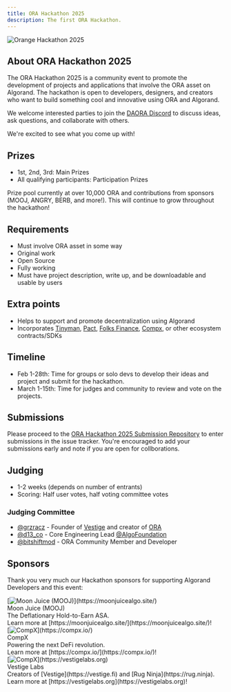```yaml
---
title: ORA Hackathon 2025
description: The first ORA Hackathon.
---
```



<Image
  src={hackathonImage}
  alt="Orange Hackathon 2025"
  class="w-full md:w-2/3 rounded-lg shadow-md max-sm:p-4"
/>

## About ORA Hackathon 2025

The ORA Hackathon 2025 is a community event to promote the development of projects and applications that involve the ORA asset on Algorand. The hackathon is open to developers, designers, and creators who want to build something cool and innovative using ORA and Algorand.

We welcome interested parties to join the [DAORA Discord](https://discord.com/invite/bmEc4y6e7C) to discuss ideas, ask questions, and collaborate with others.

We're excited to see what you come up with!

## Prizes

- 1st, 2nd, 3rd: Main Prizes
- All qualifying participants: Participation Prizes

Prize pool currently at over 10,000 ORA and contributions from sponsors (MOOJ, ANGRY, BERB, and more!). This will continue to grow throughout the hackathon!

## Requirements

- Must involve ORA asset in some way
- Original work
- Open Source
- Fully working
- Must have project description, write up, and be downloadable and usable by users

## Extra points

- Helps to support and promote decentralization using Algorand
- Incorporates [Tinyman](https://tinyman.org), [Pact](https://pact.fi), [Folks Finance](https://folks.finance), [Compx](https://compx.io), or other ecosystem contracts/SDKs

## Timeline

- Feb 1-28th: Time for groups or solo devs to develop their ideas and project and submit for the hackathon.
- March 1-15th: Time for judges and community to review and vote on the projects.

## Submissions

Please proceed to the [ORA Hackathon 2025 Submission Repository](https://github.com/orangesmeme/ora-hackathon-2025) to enter submissions in the issue tracker. You're encouraged to add your submissions early and note if you are open for collborations.

## Judging

- 1-2 weeks (depends on number of entrants)
- Scoring: Half user votes, half voting committee votes

### Judging Committee

- [@grzracz](https://x.com/grzracz) - Founder of [Vestige](https://vestige.fi) and creator of [ORA](https://oranges.meme)
- [@d13_co](https://x.com/d13_co) - Core Engineering Lead [@AlgoFoundation](https://x.com/AlgoFoundation)
- [@bitshiftmod](https://x.com/bitshiftmod) - ORA Community Member and Developer

## Sponsors

Thank you very much our Hackathon sponsors for supporting Algorand Developers and this event:

<div class="grid md:grid-cols-2 w-full">

  <div class="flex flex-col items-center p-4 text-center max-w-96 [&>*]:m-0">
    [<Image src={moojLogo} alt="Moon Juice (MOOJ)" class="size-32" />](https://moonjuicealgo.site/)
    <div class="font-bold text-2xl">Moon Juice (MOOJ)</div>
    <div>The Deflationary Hold-to-Earn ASA.</div>
    <div style={{ marginTop: "0 !important" }}>Learn more at [https://moonjuicealgo.site/](https://moonjuicealgo.site/)!</div>
  </div>

  <div class="flex flex-col items-center p-4 text-center max-w-96" style={{ marginTop: "0 !important" }}>
    <div class="bg-white">[<Image src={compxLogo} alt="CompX" class="size-32" />](https://compx.io/)</div>
    <div class="font-bold text-2xl">CompX</div>
    <div>Powering the next DeFi revolution.</div>
    <div style={{ marginTop: "0 !important" }}>Learn more at [https://compx.io/](https://compx.io/)!</div>
  </div>

  <div class="flex flex-col items-center p-4 text-center max-w-96" style={{ marginTop: "0 !important" }}>
    <div class="bg-white">[<Image src={vestigeLogo} alt="CompX" class="size-32" />](https://vestigelabs.org)</div>
    <div class="font-bold text-2xl">Vestige Labs</div>
    <div>Creators of [Vestige](https://vestige.fi) and [Rug Ninja](https://rug.ninja).</div>
    <div style={{ marginTop: "0 !important" }}>Learn more at [https://vestigelabs.org](https://vestigelabs.org)!</div>
  </div>
</div>
